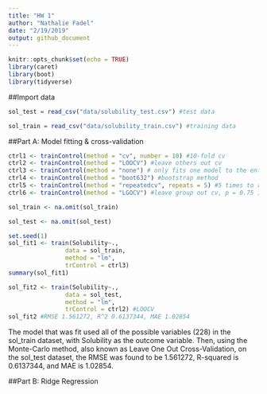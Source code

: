 ```yaml
---
title: "HW 1"
author: "Nathalie Fadel"
date: "2/19/2019"
output: github_document
---
```


```r
knitr::opts_chunk$set(echo = TRUE)
library(caret)
library(boot)
library(tidyverse)

```

##Import data
```r
sol_test = read_csv("data/solubility_test.csv") #test data

sol_train = read_csv("data/solubility_train.csv") #training data
```

##Part A: Model fitting & cross-validation
```r
ctrl1 <- trainControl(method = "cv", number = 10) #10-fold cv
ctrl2 <- trainControl(method = "LOOCV") #leave others out cv
ctrl3 <- trainControl(method = "none") # only fits one model to the entire training set
ctrl4 <- trainControl(method = "boot632") #bootstrap method
ctrl5 <- trainControl(method = "repeatedcv", repeats = 5) #5 times to repeat cv
ctrl6 <- trainControl(method = "LGOCV") #leave group out cv, p = 0.75 is default, number = 25 is default

sol_train <- na.omit(sol_train)

sol_test <- na.omit(sol_test)

set.seed(1)
sol_fit1 <- train(Solubility~., 
                data = sol_train, 
                method = "lm", 
                trControl = ctrl3)
summary(sol_fit1)

sol_fit2 <- train(Solubility~., 
                data = sol_test, 
                method = "lm", 
                trControl = ctrl2) #LOOCV 
sol_fit2 #RMSE 1.561272, R^2 0.6137344, MAE 1.02854

```

The model that was fit used all of the possible variables (228) in the sol_train dataset, with Solubility as the outcome variable. Then, using the Monte-Carlo method, also known as Leave One Out Cross-Validation, on the sol_test dataset, the RMSE was found to be 1.561272, R-squared is 0.6137344, and MAE is 1.02854.

##Part B: Ridge Regression 
```r


```






